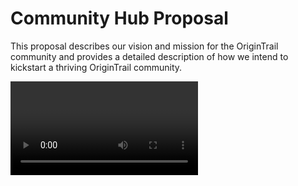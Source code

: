 






# Community Hub Proposal

This proposal describes our vision and mission for the OriginTrail community and provides a detailed description of how we intend to kickstart a thriving OriginTrail community.

<Video />

## Community is King

Community is king! Community members play a crucial role in the development of crypto projects - they’ll review products, offer insights, and highlight market trends. Engaged communities act as an advocate on social media and drive engagement from new members by explaining product offerings and answering questions.

Increasingly, the success of a protocol/blockchain is reliant on the cohesion and interactiveness of its community. A community’s end goal is also pretty straightforward: Get your coin into the hands of as many people as possible and make those holders so exceptionally excited about your project that they tell everyone they know. However, the million-dollar question is “how do we get there?”

## Tracers Unite

The OriginTrail Decentralized Knowledge Graph (DKG) is eating the world! For those of us that are deeply invested in the ecosystem and community, this becomes more clear by the day. It’s not a question if it will happen, but when.

However, it seems that the broader crypto community - and members inside our active community that are not that tech-savvy - are still having a hard time grasping the scope of what Trace Labs, Trace Alliance, and OriginTrail are trying to achieve. OriginTrail is often perceived by outsiders as just another hyped supply chain project tracking chickens or as a VeChain competitor without truly understanding the unique and fundamental value propositions the protocol offers. Most people outside our community bubble have not even heard of OriginTrail, despite it being around longer than most other crypto projects.

And frankly, you can’t blame them. In an ecosystem that is mainly driven by hype, tribalism, memes, and easy to market narratives, it is very difficult for a complex business-to-business (B2B) project like OriginTrail to stand out. Generally speaking, there is still a massive disconnect between the fundamental value of these types of projects and fair price valuations inside the crypto ecosystem.

While lurking around our community channels, I mostly sense a ‘wait and see’ attitude and a really strong focus on what the Trace Labs team is [not] doing. Some argue that creating more awareness for OriginTrail inside the general crypto community is purely a job for Trace Labs, core developers of the protocol (wen marketing?). While this was maybe true in the early stages of protocol development, I would argue we have reached an important tipping point.

First, people should understand that the dynamics of a B2B company and the marketing strategies are completely different than in the B2C sector. I work as a Product Owner in a B2B software company in the healthcare sector where stakeholder management is a pain and most deals move slower than a turtle. I admire what Trace Labs is getting done! As everyone has seen over the past few months, they are killing it with partner acquisitions, stakeholder management and protocol development.

However, this growth also means ruthless prioritization and a laser focus on executing the right strategy. I can imagine that marketing and raising awareness inside the crypto ecosystem is pretty low for Trace Labs. And to be blunt, why would they? Seen through the lens of Trace Labs that would be like “marketing cars to people without a driver's license.” I would rather have them focus 100% on forging new partnerships (read: increasing adoption) and developing the tech than spreading their already scarce resources too thin.

Yes, there has been some strides in that direction recently by putting the knowledge graph front and center, release of the new website, and a new explainer video. _**However, the Trace Labs team can't or won't capitalize on every opportunity the community might be interested in for various strategic, time-related, or legal reasons. We, as a community, need our own platform to complement the Trace Labs initiatives!**_

That's why I propose to set up a community fund and initiate "Project One", a community-led project, which will lay the first foundational bricks towards our mission to build an accessible and open-source knowledge hub for and by the community. This will be a place where Tracers can connect, collaborate, contribute and learn about all things OriginTrail. Project One will be specifically tailored to engaging the broader crypto community with a targeted series of initiatives described below. _**Thus, we don't aim to compete but rather fill in the gaps and complement the hard work Trace Labs is doing on de B2B side.**_

The OriginTrail community is extremely committed and, I believe, has all the resources, knowledge, and talent to achieve great things. Let's start building! Together.

Yours truly, <br />
Tom Oostewechel (@Boonikad93) and Project One team

## Project One

Project One will lay the first foundational bricks towards our mission to build an accessible and open-source knowledge hub for and by the community where they can connect, collaborate, contribute and learn all things OriginTrail.

<InfoAlert>
  <InfoAlert.Icon Icon={AlarmWarningLineIcon} />
  <InfoAlert.Content>
    The OriginTrail founders (Žiga Drev, Brana Rakic and Tomaž Levak) are
    signalling strong support for Project One by personally funding the Core
    Infrastructure deliverable
  </InfoAlert.Content>
</InfoAlert>

### Team

The project team will consist of the following members:

<Grid>
  <Card>
    <Card.Avatar src={tomOostewechelAvatar.src} />
    <Card.Name label="Tom Oostewechel" />
    <Card.Profession label="Project Management / Design" />
    <Card.Content>
      UI/UX Designer and Product Owner with 5 years experience in the tech and
      health care sector
    </Card.Content>
    <Card.Socials>
      <Card.Twitter
        username="@boonikad93"
        href="https://twitter.com/boonikad93"
      />
      <Card.Telegram username="@boonikad93" href="https://t.me/boonikad93" />
    </Card.Socials>
    <Card.Flag emoji="🇳🇱" label="Netherlands" />
  </Card>
  <Card>
    <Card.Avatar src={jacoBovenschenAvatar.src} />
    <Card.Name label="Jaco Bovenschen" />
    <Card.Profession label="Development" />
    <Card.Content>
      Full-stack developer with 10 years experience in the tech and healthcare
      sector.
    </Card.Content>
    <Card.Socials>
      <Card.Twitter
        username="@jbovenchen"
        href="https://twitter.com/jbovenschen"
      />
      <Card.Telegram username="@jbovenchen" href="https://t.me/jbovenschen" />
    </Card.Socials>
    <Card.Flag emoji="🇳🇱" label="Netherlands" />
  </Card>
  <Card>
    <Card.Avatar src={luKuAvatar.src} />
    <Card.Name label="Lu Ku" />
    <Card.Profession label="Freelance Animator" />
    <Card.Content>
      Freelance animator and trusted and knowledgeable community member
    </Card.Content>
    <Card.Socials>
      <Card.Twitter username="@mucke121" href="https://twitter.com/mucke121" />
      <Card.Telegram username="@mucke121" href="https://t.me/mucke12" />
    </Card.Socials>
    <Card.Flag emoji="🇩🇪" label="Germany" />
  </Card>
  <Card>
    <Card.Avatar src={amosThomasAvatar.src} />
    <Card.Name label="Famous Amos" />
    <Card.Profession label="Advisor / Community" />
    <Card.Content>
      Starfleet Taskforce Member, content creator, and trusted and knowledgeable
      community member
    </Card.Content>
    <Card.Socials>
      <Card.Twitter
        username="@ChillZoneInt"
        href="https://twitter.com/ChillZoneInt"
      />
      <Card.Telegram
        username="@ChillZoneAmos"
        href="https://twitter.com/ChillZoneAmos"
      />
      <Card.Youtube
        channel="ChillZoneInt"
        href="https://www.youtube.com/channel/UCh5WBMq8chi8GfHmRMT6aDw"
      />
    </Card.Socials>
    <Card.Flag emoji="🇺🇸" label="United States" />
  </Card>
  <Card>
    <Card.Avatar src={kirkAvatar.src} />
    <Card.Name label="Kirk" />
    <Card.Profession label="Advisor / Community" />
    <Card.Content>
      Starfleet Taskforce Member, creator of OriginTrailExplained, and trusted
      and knowledgeable community member
    </Card.Content>
    <Card.Socials>
      <Card.Twitter
        username="@KirkCrypto1"
        href="https://twitter.com/KirkCrypto1"
      />
      <Card.Telegram username="@Kirk0" href="https://t.me/Kirk0" />
      <Card.Website
        href="https://origintrailexplained.info/"
        title="OriginTrailExplained"
      />
    </Card.Socials>
    <Card.Flag emoji="🇺🇸" label="United States" />
  </Card>
</Grid>

### Deliverables

Project One aims to deliver the following:

#### Core Infrastructure

Focused on building out an open-source and future-proof infrastructure, tooling, and guidelines & processes for easy community contribution.

<Placeholder Icon={HammerFillIcon} label="Under development" />

<Meter
  value={12500}
  maxValue={12500}
  label="Core infrastructure"
  description={`${Math.round(12500 / 12500) * 100}% funded`}
/>

#### Illustrations

Design high-quality, custom illustrations to convey the purpose of the OriginTrail protocol consistently and simply, and to enhance written (media) content. This deliverable includes:

<CheckboxGroup label="Illustrations" isDisabled hideLabel>
  <CheckboxGroup.Checkbox value={0} label="Unique illustration style" />
  <CheckboxGroup.Checkbox value={1} label="Custom illustration set" />
  <CheckboxGroup.Checkbox
    value={2}
    label="OriginTrail Design Kit (SVG, .AI and .PSD files)"
  />
</CheckboxGroup>

<Meter value={0} maxValue={3500} label="Illustrations" description="Open" />

### Other ideas

Some other early ideas for extending the reach of the OriginTrail protocol are:

- Explainer videos
- KPI dashboard
- Easy to access database with ‘shillable’ video clips and quotes
- Templates for social media
- Paid articles
- Social media marketing
- AMA’s in cryptogroups

## Community Fund

With the Community Fund we can fund our own marketing efforts and all other avenues we as a community would like to pursue. We propose that there should be separate multi-sign wallets for community initiatives and core development activities. The first wallet (“Community Proposal Fund”) will be used to obtain donations directly from the community. The funds in the second wallet (“Community Infrastructure Fund”) will solely be used for the design, development and maintenance of core infrastructure of the OriginTrail community hub.

Every community member is free to submit a detailed proposal that contributes to the awareness, engagement and understanding of the OriginTrail protocol in the broader crypto ecosystem. The exact proposal workflow and criteria such as funding levels and submission criteria are yet to be determined. We are open to community discussion on this topic!

### Multi-sign wallets

Intiallity, the multi-sign wallets will be managed by members from the Project One team. The signature policy is setup in such a way that 3 out of 4 owners have to accept any interactions with the assets stored on the wallet. However, when all key infrastrucutre is build we envision a future where we will gradually move towards a more decentralized governance model, maybe even an OriginTrailDAO?

<Table aria-label="Multi-sign wallets">
  <Table.Header>
    <Table.Column>(Pseudo)&nbsp;name</Table.Column>
    <Table.Column>Multi-signers</Table.Column>
  </Table.Header>
  <Table.Body>
    <Table.Row>
      <Table.Cell>Amos Tomas</Table.Cell>
      <Table.Cell>
        <MultiSigner
          Avatar={
            <Avatar
              src={ethAdressPlaceholder1.src}
              size="small"
              alt="Eth address avatar"
            />
          }
          label="0x0f411440e973e6D7E7D629511975E244eA3F1532"
        />
      </Table.Cell>
    </Table.Row>
    <Table.Row>
      <Table.Cell>Tom Oostewechel</Table.Cell>
      <Table.Cell>
        <MultiSigner
          Avatar={
            <Avatar
              src={ethAdressPlaceholder2.src}
              size="small"
              alt="Eth address avatar"
            />
          }
          label="0xDE922151161eCA1344320C576B98731d3e488A01"
        />
      </Table.Cell>
    </Table.Row>
    <Table.Row>
      <Table.Cell>Lu Ku</Table.Cell>
      <Table.Cell>
        <MultiSigner
          Avatar={
            <Avatar
              src={ethAdressPlaceholder3.src}
              size="small"
              alt="Eth address avatar"
            />
          }
          label="0x9fc1fbA0f5D8fe9A1C40F8e12A602D19AAeA08C1"
        />
      </Table.Cell>
    </Table.Row>
    <Table.Row>
      <Table.Cell>Kirk</Table.Cell>
      <Table.Cell>
        <MultiSigner
          Avatar={
            <Avatar
              src={ethAdressPlaceholder4.src}
              size="small"
              alt="Eth address avatar"
            />
          }
          label="0xEC9bb24e03ba3aC582376b6140542090cc63859F"
        />
      </Table.Cell>
    </Table.Row>
  </Table.Body>
</Table>

The multi-sign wallets will be created in Gnosis Safe, which is the most trusted platform to manage digital assets on Ethereum. Gnosis has been developing blockchain-based financial, infrastructure products since 2016. The Gnosis Safe core smart contracts have passed the highest possible security standard in the industry: Formal Verification.

There are currently more than 5,000 Gnosis wallets deployed, with the top 25 instances alone holding a combined volume of 1.4M Ether and more than $1B equivalent in digital assets.

## Donate

You can donate to the community proposal fund on the Ethereum, Polygon, xDai or Binance Smart Chain network.

<Tabs>
  <Tabs.List>
    <Tabs.Item key="ETH">Ethereum</Tabs.Item>
    <Tabs.Item label="Polygon" key="Polygon">
      Polygon
    </Tabs.Item>
    <Tabs.Item label="xDai" key="xDai">
      xDai
    </Tabs.Item>
    <Tabs.Item label="BSC" key="BSC">
      BSC
    </Tabs.Item>
  </Tabs.List>
  <Tabs.Panels>
    <Tabs.Panel key="ETH">
      <Donation
        qr={ethQR.src}
        title="Community Proposal Fund"
        description="Deposit funds by scanning the QR code or copying the address below. Only send Ether and assets to this address (e.g. ETH, ERC20, ERC721)"
        address="0xD69B2B7ef81e63177e5B8fA6705895CA88d17AfA"
      />
    </Tabs.Panel>
    <Tabs.Panel key="Polygon">
      <Donation
        qr={polygonQR.src}
        title="Community Proposal Fund"
        description="Deposit funds by scanning the QR code or copying the address below. Only send Matic and assets to this address (e.g. ETH, ERC20, ERC721)"
        address="0x4ACC8D6FB978DB8F975e36e0614988D75bc54bF7"
      />
    </Tabs.Panel>
    <Tabs.Panel key="xDai">
      <Donation
        qr={xDaiQR.src}
        title="Community Proposal Fund"
        description="Deposit funds by scanning the QR code or copying the address below. Only send xDai and assets to this address (e.g. ETH, ERC20, ERC721)"
        address="0x9aE31f6f26b15622d66755c5C794f7daD16fd48F"
      />
    </Tabs.Panel>
    <Tabs.Panel key="BSC">
      <Donation
        qr={bscQR.src}
        title="Community Proposal Fund"
        description="Deposit funds by scanning the QR code or copying the address below. Only send Binance Coin and assets to this address (e.g. ETH, ERC20, ERC721)"
        address="0x92BDCA6c068b227BD989E475C95E0eCfa98Ddb3d"
      />
    </Tabs.Panel>
  </Tabs.Panels>
</Tabs>
